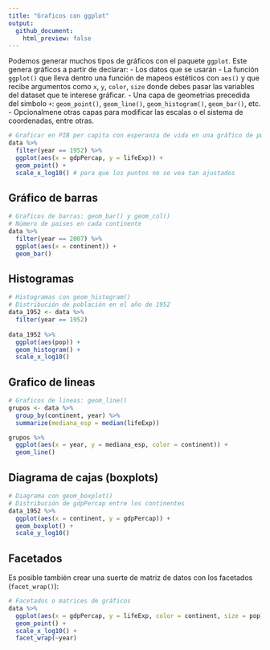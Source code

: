```yaml
---
title: "Graficos con ggplot"
output: 
  github_document:
    html_preview: false
---
```


Podemos generar muchos tipos de gráficos con el paquete `ggplot`. Este genera gráficos a partir de declarar:
- Los datos que se usarán
- La función `ggplot()` que lleva dentro una función de mapeos estéticos con `aes()` y que recibe argumentos como `x`, `y`, `color`, `size` donde debes pasar las variables del dataset que te interese gráficar.
- Una capa de geometrias precedida del simbolo `+`: `geom_point()`, `geom_line()`, `geom_histogram()`, `geom_bar()`, etc.
- Opcionalmene otras capas para modificar las escalas o el sistema de coordenadas, entre otras.

```r
# Graficar en PIB per capita con esperanza de vida en una gráfico de puntos
data %>%
  filter(year == 1952) %>%
  ggplot(aes(x = gdpPercap, y = lifeExp)) +
  geom_point() +
  scale_x_log10() # para que los puntos no se vea tan ajustados
```

## Gráfico de barras

```r
# Graficos de barras: geom_bar() y geom_col()
# Número de paises en cada continente
data %>%
  filter(year == 2007) %>%
  ggplot(aes(x = continent)) +
  geom_bar()
```

## Histogramas

```r
# Histogramas con geom_histogram()
# Distribución de población en el año de 1952
data_1952 <- data %>%
  filter(year == 1952)
 
data_1952 %>%
  ggplot(aes(pop)) +
  geom_histogram() +
  scale_x_log10()

```

## Grafico de lineas

```r
# Graficos de lineas: geom_line()
grupos <- data %>%
  group_by(continent, year) %>%
  summarize(mediana_esp = median(lifeExp))

grupos %>%
  ggplot(aes(x = year, y = mediana_esp, color = continent)) +
  geom_line()
```


## Diagrama de cajas (boxplots)

```r
# Diagrama con geom_boxplot()
# Distribución de gdpPercap entre los continentes
data_1952 %>%
  ggplot(aes(x = continent, y = gdpPercap)) +
  geom_boxplot() +
  scale_y_log10()
```

## Facetados

Es posible también crear una suerte de matriz de datos con los facetados (`facet_wrap()`):

```r
# Facetados o matrices de gráficos
data %>%
  ggplot(aes(x = gdpPercap, y = lifeExp, color = continent, size = pop)) +
  geom_point() +
  scale_x_log10() +
  facet_wrap(~year)
```


